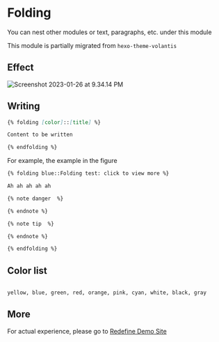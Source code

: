 # Folding

You can nest other modules or text, paragraphs, etc. under this module

This module is partially migrated from `hexo-theme-volantis`

## Effect

![Screenshot 2023-01-26 at 9.34.14 PM](https://evan.beee.top/img/2023/01/26/ade3c1205a969a2f69f1327225166288.png)

## Writing

```markdown
{% folding [color]::[title] %}

Content to be written

{% endfolding %}
```

For example, the example in the figure

```markdown
{% folding blue::Folding test: click to view more %}

Ah ah ah ah ah

{% note danger  %}

{% endnote %}

{% note tip  %}

{% endnote %}

{% endfolding %}
```

## Color list

```markdown

yellow, blue, green, red, orange, pink, cyan, white, black, gray
```

## More

For actual experience, please go to [Redefine Demo Site](https://redefine.ohevan.com/2022/10/02/theme-demo/)
